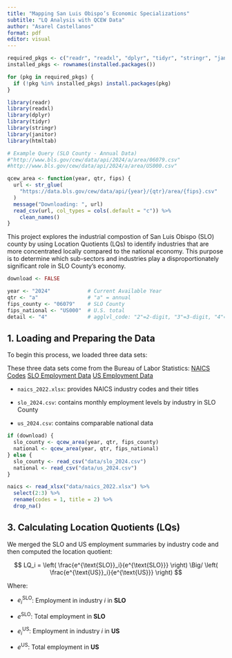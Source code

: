 ```yaml
---
title: "Mapping San Luis Obispo’s Economic Specializations"
subtitle: "LQ Analysis with QCEW Data"
author: "Asarel Castellanos"
format: pdf
editor: visual
---
```


```r
required_pkgs <- c("readr", "readxl", "dplyr", "tidyr", "stringr", "janitor")
installed_pkgs <- rownames(installed.packages())

for (pkg in required_pkgs) {
  if (!pkg %in% installed_pkgs) install.packages(pkg)
}
```

```r
library(readr)
library(readxl)
library(dplyr)
library(tidyr)
library(stringr)
library(janitor)
library(htmltab)
```

```r
# Example Query (SLO County - Annual Data)
#"http://www.bls.gov/cew/data/api/2024/a/area/06079.csv"
#http://www.bls.gov/cew/data/api/2024/a/area/US000.csv"

qcew_area <- function(year, qtr, fips) {
  url <- str_glue(
    "https://data.bls.gov/cew/data/api/{year}/{qtr}/area/{fips}.csv"
  )
  message("Downloading: ", url)
  read_csv(url, col_types = cols(.default = "c")) %>%
    clean_names()
}
```

This project explores the industrial compostion of San Luis Obispo (SLO) county by using Location Quotients (LQs) to identify industries that are more concentrated locally compared to the national economy. This purpose is to determine which sub-sectors and industries play a disproportionately significant role in SLO County's economy.

```r
download <- FALSE

year <- "2024"            # Current Available Year
qtr <- "a"                # "a" = annual
fips_county <- "06079"    # SLO County
fips_national <- "US000"  # U.S. total
detail <- "4"             # agglvl_code: "2"=2-digit, "3"=3-digit, "4"=4-digit, "0"=6-digit
```

## 1. Loading and Preparing the Data

To begin this process, we loaded three data sets:

These three data sets come from the Bureau of Labor Statistics: [NAICS Codes](https://www.census.gov/naics/?58967?yearbck=2022) [SLO Employment Data](https://data.bls.gov/cew/apps/table_maker/v4/table_maker.htm#type=7&year=2024&qtr=a&own=5&area=06079&supp=0) [US Employment Data](https://data.bls.gov/cew/apps/table_maker/v4/table_maker.htm#type=7&year=2024&qtr=a&own=5&area=US000&supp=0)

-   `naics_2022.xlsx`: provides NAICS industry codes and their titles

-   `slo_2024.csv`: contains monthly employment levels by industry in SLO County

-   `us_2024.csv`: contains comparable national data

```r
if (download) {
  slo_county <- qcew_area(year, qtr, fips_county)
  national <- qcew_area(year, qtr, fips_national)
} else {
  slo_county <- read_csv("data/slo_2024.csv")
  national <- read_csv("data/us_2024.csv")
}

naics <- read_xlsx("data/naics_2022.xlsx") %>%
  select(2:3) %>%
  rename(codes = 1, title = 2) %>%
  drop_na()
```

## 3. Calculating Location Quotients (LQs)

We merged the SLO and US employment summaries by industry code and then computed the location quotient:

$$
LQ_i = \left( \frac{e^{\text{SLO}}_i}{e^{\text{SLO}}} \right) \Big/ \left( \frac{e^{\text{US}}_i}{e^{\text{US}}} \right)
$$

Where:

-   $e^{\text{SLO}}_i$: Employment in industry *i* in **SLO**

-   $e^{\text{SLO}}$: Total employment in **SLO**

-   $e^{\text{US}}_i$: Employment in industry *i* in **US**

-   $e^{\text{US}}$: Total employment in **US**

